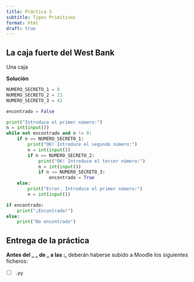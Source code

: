 ```yaml
---
title: Práctica 3
subtitle: Tipos Primitivos
format: html
draft: true
---
```


## La caja fuerte del West Bank

Una caja 


**Solución**

```python
NUMERO_SECRETO_1 = 8
NUMERO_SECRETO_2 = 23
NUMERO_SECRETO_3 = 42

encontrado = False

print("Introduce el primer número:")
n = int(input())
while not encontrado and n != 0:
    if n == NUMERO_SECRETO_1:
        print("OK! Introduce el segundo número:")
        n = int(input())
        if n == NUMERO_SECRETO_2:
            print("OK! Introduce el tercer número:")
            n = int(input())
            if n == NUMERO_SECRETO_3:
                encontrado = True
    else:
        print("Error. Introduce el primer número:")
        n = int(input())

if encontrado:
    print("¡Encontrado!")
else:
    print("No encontrado")
```


## Entrega de la práctica

**Antes del _ _ de _ a las __:__,** deberán haberse subido a Moodle los siguientes ficheros:

- [ ] `.py`
